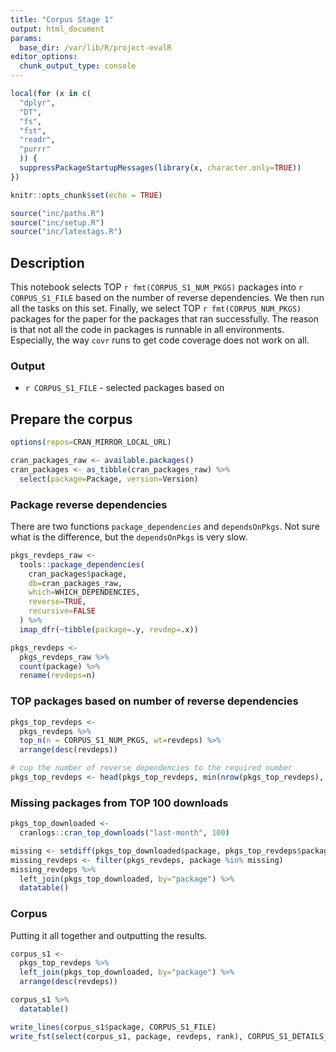 ```yaml
---
title: "Corpus Stage 1"
output: html_document
params:
  base_dir: /var/lib/R/project-evalR
editor_options: 
  chunk_output_type: console
---
```


```r
local(for (x in c(
  "dplyr", 
  "DT", 
  "fs", 
  "fst",
  "readr",
  "purrr"
  )) {
  suppressPackageStartupMessages(library(x, character.only=TRUE))
})

knitr::opts_chunk$set(echo = TRUE)

source("inc/paths.R")
source("inc/setup.R")
source("inc/latextags.R")
```

## Description

This notebook selects TOP `r fmt(CORPUS_S1_NUM_PKGS)` packages into `r CORPUS_S1_FILE` based on the number of reverse dependencies.
We then run all the tasks on this set.
Finally, we select TOP `r fmt(CORPUS_NUM_PKGS)` packages for the paper for the packages that ran successfully.
The reason is that not all the code in packages is runnable in all environments.
Especially, the way `covr` runs to get code coverage does not work on all.

### Output

- ``r CORPUS_S1_FILE`` - selected packages based on 

## Prepare the corpus

```r
options(repos=CRAN_MIRROR_LOCAL_URL)
```

```r
cran_packages_raw <- available.packages()
cran_packages <- as_tibble(cran_packages_raw) %>%
  select(package=Package, version=Version)
```

### Package reverse dependencies

There are two functions `package_dependencies` and `dependsOnPkgs`.
Not sure what is the difference, but the `dependsOnPkgs` is very slow.

```r
pkgs_revdeps_raw <- 
  tools::package_dependencies(
    cran_packages$package,
    db=cran_packages_raw,
    which=WHICH_DEPENDENCIES,
    reverse=TRUE,
    recursive=FALSE
  ) %>% 
  imap_dfr(~tibble(package=.y, revdep=.x))

pkgs_revdeps <- 
  pkgs_revdeps_raw %>%
  count(package) %>%
  rename(revdeps=n)
```

### TOP packages based on number of reverse dependencies

```r
pkgs_top_revdeps <-
  pkgs_revdeps %>%
  top_n(n = CORPUS_S1_NUM_PKGS, wt=revdeps) %>%
  arrange(desc(revdeps))

# cup the number of reverse dependencies to the required number
pkgs_top_revdeps <- head(pkgs_top_revdeps, min(nrow(pkgs_top_revdeps), CORPUS_S1_NUM_PKGS))
```

### Missing packages from TOP 100 downloads

```r
pkgs_top_downloaded <-
  cranlogs::cran_top_downloads("last-month", 100)
```

```r
missing <- setdiff(pkgs_top_downloaded$package, pkgs_top_revdeps$package)
missing_revdeps <- filter(pkgs_revdeps, package %in% missing)
missing_revdeps %>%
  left_join(pkgs_top_downloaded, by="package") %>%
  datatable()
```

### Corpus

Putting it all together and outputting the results.

```r
corpus_s1 <- 
  pkgs_top_revdeps %>%
  left_join(pkgs_top_downloaded, by="package") %>%
  arrange(desc(revdeps))
```


```r
corpus_s1 %>%
  datatable()
```

```r
write_lines(corpus_s1$package, CORPUS_S1_FILE)
write_fst(select(corpus_s1, package, revdeps, rank), CORPUS_S1_DETAILS_FILE)
```
